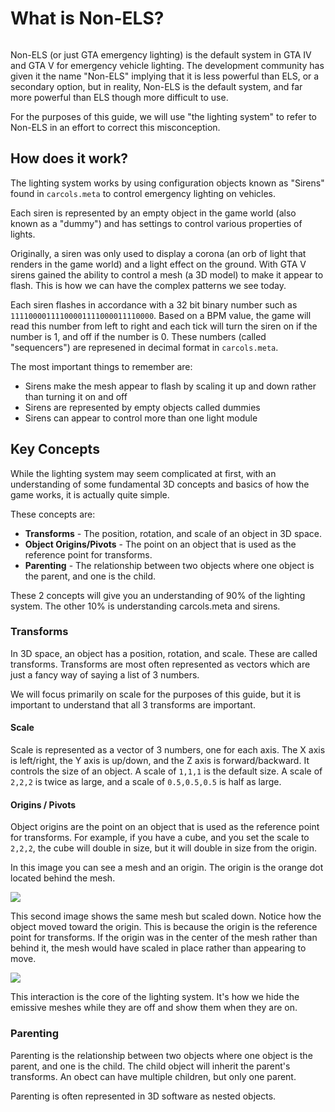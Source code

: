 # What is Non-ELS?

<img 
  alt="" 
  src="https://media0.giphy.com/media/v1.Y2lkPTc5MGI3NjExdnQ5cWpyenM0bzB0OXdsa2ptcHJjOXU5dmtwaHdnb2R3YmFsd29xaiZlcD12MV9pbnRlcm5hbF9naWZfYnlfaWQmY3Q9Zw/Vr3uWfDIud1mrw5Ohi/giphy.gif"
  className="nx-rounded-lg nx-mt-6"
/>

Non-ELS (or just GTA emergency lighting) is the default system in GTA IV and GTA V for emergency vehicle lighting.
The development community has given it the name "Non-ELS" implying that it is less powerful than ELS, or a secondary option, but in reality,
Non-ELS is the default system, and far more powerful than ELS though more difficult to use.

For the purposes of this guide, we will use "the lighting system" to refer to Non-ELS in an effort to correct this misconception.

## How does it work?
The lighting system works by using configuration objects known as "Sirens" found in ``carcols.meta`` to control emergency lighting on vehicles.

Each siren is represented by an empty object in the game world (also known as a "dummy") and has settings to control various properties of lights.

Originally, a siren was only used to display a corona (an orb of light that renders in the game world) and a light effect on the ground.
With GTA V sirens gained the ability to control a mesh (a 3D model) to make it appear to flash. This is how we can have the complex patterns we see today.

Each siren flashes in accordance with a 32 bit binary number such as `11110000111100001111000011110000`. Based on a BPM value, the game will read this number
from left to right and each tick will turn the siren on if the number is 1, and off if the number is 0. These numbers (called "sequencers") are represened in 
decimal format in ``carcols.meta``.

The most important things to remember are:
- Sirens make the mesh appear to flash by scaling it up and down rather than turning it on and off
- Sirens are represented by empty objects called dummies
- Sirens can appear to control more than one light module

## Key Concepts

While the lighting system may seem complicated at first, with an understanding of some fundamental 3D concepts and basics of how the game works, it is actually quite simple.

These concepts are:
- **Transforms** - The position, rotation, and scale of an object in 3D space.
- **Object Origins/Pivots** - The point on an object that is used as the reference point for transforms.
- **Parenting** - The relationship between two objects where one object is the parent, and one is the child.

These 2 concepts will give you an understanding of 90% of the lighting system. The other 10% is understanding carcols.meta and sirens.

### Transforms

In 3D space, an object has a position, rotation, and scale. These are called transforms. Transforms are most often represented as vectors which are 
just a fancy way of saying a list of 3 numbers.

We will focus primarily on scale for the purposes of this guide, but it is important to understand that all 3 transforms are important.

#### Scale 
Scale is represented as a vector of 3 numbers, one for each axis. The X axis is left/right, the Y axis is up/down, and the Z axis is forward/backward.
It controls the size of an object. A scale of ``1,1,1`` is the default size. A scale of ``2,2,2`` is twice as large, and a scale of ``0.5,0.5,0.5`` is half as large.

#### Origins / Pivots
Object origins are the point on an object that is used as the reference point for transforms. For example, if you have a cube, and you set the scale to ``2,2,2``,
the cube will double in size, but it will double in size from the origin.

In this image you can see a mesh and an origin. The origin is the orange dot located behind the mesh. 

![](https://user-images.githubusercontent.com/48927090/204694490-6d12779d-c3ad-4ec1-aab8-2754bb0c48c6.png)

This second image shows the same mesh but scaled down. Notice how the object moved toward the origin. This is because the origin is the reference point for transforms.
If the origin was in the center of the mesh rather than behind it, the mesh would have scaled in place rather than appearing to move.

![](https://user-images.githubusercontent.com/48927090/204694555-da1386b8-2d83-4f3d-90a0-ebdffc40f654.png)

This interaction is the core of the lighting system. It's how we hide the emissive meshes while they are off and show them when they are on.

### Parenting

Parenting is the relationship between two objects where one object is the parent, and one is the child. The child object will inherit the parent's transforms.
An obect can have multiple children, but only one parent.

Parenting is often represented in 3D software as nested objects.
